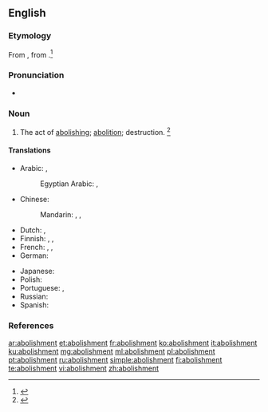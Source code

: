 ==English==

===Etymology===
From {{etyl|frm|en}} {{term|abolissement|lang=frm}}, from {{term|aboliss|lang=frm}}.<ref>{{R:MW3 1976|page=4}}</ref>

===Pronunciation===
* {{a|US}} {{IPA|/əˈbɑl.ɪʃ.mənt/|lang=en}}

===Noun===
{{en-noun}}

# The act of [[abolishing]]; [[abolition]]; destruction. {{defdate|First attested from the mid 16<sup>th</sup> century.}}<ref name=SOED>{{R:SOED5|page=6}}</ref>

====Translations====
{{trans-top|The act of abolishing}}
* Arabic: {{t|ar|إِلْغَاء|m}}, {{t|ar|إِبطَال|m}}
*: Egyptian Arabic: {{t|arz|إلغاء|m|tr=ʔelḡāʔ|sc=Arab}}, {{t|arz|إبطال|m|tr=ʔebāl|sc=Arab}}
* Chinese:
*: Mandarin: {{t|cmn|廢除|sc=Hani}}, {{t+|cmn|废除|tr=fèichú|sc=Hani}}, {{t+|cmn|取消|tr=qǔxiāo|sc=Hani}}
* Dutch: {{t+|nl|afschaffing|f}}, {{t|nl|opheffing}}
* Finnish: {{t+|fi|poistaminen}}, {{t|fi|lakkauttaminen}}, {{t|fi|kumoaminen}}
* French: {{t+|fr|abolissement|m}}, {{t+|fr|abolition|f}}, {{t+|fr|abrogation|f}}
* German: {{t+|de|Abschaffung|f}}
{{trans-mid}}
* Japanese: {{t+|ja|廃止|tr=はいし, haishi|sc=Jpan}}
* Polish: {{t+|pl|zniesienie}}
* Portuguese: {{t|pt|abolimento|m}}, {{t+|pt|abolição|f}}
* Russian: {{t+|ru|отме́на|f}}
* Spanish: {{t+|es|abolición|f}}
{{trans-bottom}}

===References===
<references/>

[[ar:abolishment]]
[[et:abolishment]]
[[fr:abolishment]]
[[ko:abolishment]]
[[it:abolishment]]
[[ku:abolishment]]
[[mg:abolishment]]
[[ml:abolishment]]
[[pl:abolishment]]
[[pt:abolishment]]
[[ru:abolishment]]
[[simple:abolishment]]
[[fi:abolishment]]
[[te:abolishment]]
[[vi:abolishment]]
[[zh:abolishment]]